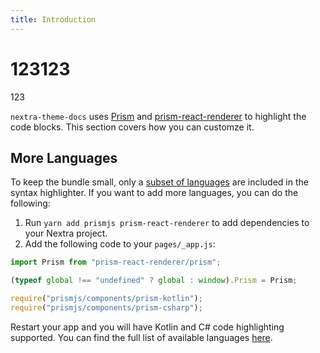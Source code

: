 ```yaml
---
title: Introduction
---
```


# 123123

123

`nextra-theme-docs` uses [Prism](https://prismjs.com) and [prism-react-renderer](https://github.com/FormidableLabs/prism-react-renderer)
to highlight the code blocks. This section covers how you can customze it.

## More Languages

To keep the bundle small, only a [subset of languages](https://github.com/FormidableLabs/prism-react-renderer/blob/master/src/vendor/prism/includeLangs.js)
are included in the syntax highlighter. If you want to add more languages, you can do the following:

1. Run `yarn add prismjs prism-react-renderer` to add dependencies to your Nextra project.
2. Add the following code to your `pages/_app.js`:

```jsx
import Prism from "prism-react-renderer/prism";

(typeof global !== "undefined" ? global : window).Prism = Prism;

require("prismjs/components/prism-kotlin");
require("prismjs/components/prism-csharp");
```

Restart your app and you will have Kotlin and C# code highlighting supported.
You can find the full list of available languages [here](https://github.com/PrismJS/prism/tree/master/components).

